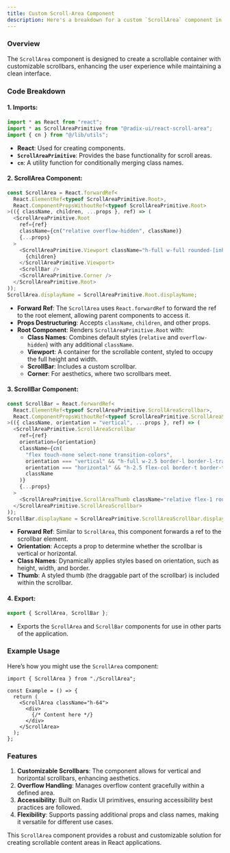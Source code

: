 ```yaml
---
title: Custom Scroll-Area Component
description: Here's a breakdown for a custom `ScrollArea` component in React, utilizing Radix UI's Scroll Area primitives.
---
```


### Overview

The `ScrollArea` component is designed to create a scrollable container with customizable scrollbars, enhancing the user experience while maintaining a clean interface.

### Code Breakdown

#### 1. **Imports:**
```javascript
import * as React from "react";
import * as ScrollAreaPrimitive from "@radix-ui/react-scroll-area";
import { cn } from "@/lib/utils";
```
- **React**: Used for creating components.
- **`ScrollAreaPrimitive`**: Provides the base functionality for scroll areas.
- **`cn`**: A utility function for conditionally merging class names.

#### 2. **ScrollArea Component:**
```javascript
const ScrollArea = React.forwardRef<
  React.ElementRef<typeof ScrollAreaPrimitive.Root>,
  React.ComponentPropsWithoutRef<typeof ScrollAreaPrimitive.Root>
>(({ className, children, ...props }, ref) => (
  <ScrollAreaPrimitive.Root
    ref={ref}
    className={cn("relative overflow-hidden", className)}
    {...props}
  >
    <ScrollAreaPrimitive.Viewport className="h-full w-full rounded-[inherit]">
      {children}
    </ScrollAreaPrimitive.Viewport>
    <ScrollBar />
    <ScrollAreaPrimitive.Corner />
  </ScrollAreaPrimitive.Root>
));
ScrollArea.displayName = ScrollAreaPrimitive.Root.displayName;
```
- **Forward Ref**: The `ScrollArea` uses `React.forwardRef` to forward the ref to the root element, allowing parent components to access it.
- **Props Destructuring**: Accepts `className`, `children`, and other props.
- **Root Component**: Renders `ScrollAreaPrimitive.Root` with:
  - **Class Names**: Combines default styles (`relative` and `overflow-hidden`) with any additional `className`.
  - **Viewport**: A container for the scrollable content, styled to occupy the full height and width.
  - **ScrollBar**: Includes a custom scrollbar.
  - **Corner**: For aesthetics, where two scrollbars meet.

#### 3. **ScrollBar Component:**
```javascript
const ScrollBar = React.forwardRef<
  React.ElementRef<typeof ScrollAreaPrimitive.ScrollAreaScrollbar>,
  React.ComponentPropsWithoutRef<typeof ScrollAreaPrimitive.ScrollAreaScrollbar>
>(({ className, orientation = "vertical", ...props }, ref) => (
  <ScrollAreaPrimitive.ScrollAreaScrollbar
    ref={ref}
    orientation={orientation}
    className={cn(
      "flex touch-none select-none transition-colors",
      orientation === "vertical" && "h-full w-2.5 border-l border-l-transparent p-[1px]",
      orientation === "horizontal" && "h-2.5 flex-col border-t border-t-transparent p-[1px]",
      className
    )}
    {...props}
  >
    <ScrollAreaPrimitive.ScrollAreaThumb className="relative flex-1 rounded-full bg-border" />
  </ScrollAreaPrimitive.ScrollAreaScrollbar>
));
ScrollBar.displayName = ScrollAreaPrimitive.ScrollAreaScrollbar.displayName;
```
- **Forward Ref**: Similar to `ScrollArea`, this component forwards a ref to the scrollbar element.
- **Orientation**: Accepts a prop to determine whether the scrollbar is vertical or horizontal.
- **Class Names**: Dynamically applies styles based on orientation, such as height, width, and border.
- **Thumb**: A styled thumb (the draggable part of the scrollbar) is included within the scrollbar.

#### 4. **Export:**
```javascript
export { ScrollArea, ScrollBar };
```
- Exports the `ScrollArea` and `ScrollBar` components for use in other parts of the application.

### Example Usage

Here’s how you might use the `ScrollArea` component:

```tsx
import { ScrollArea } from "./ScrollArea";

const Example = () => {
  return (
    <ScrollArea className="h-64">
      <div>
        {/* Content here */}
      </div>
    </ScrollArea>
  );
};
```

### Features

1. **Customizable Scrollbars**: The component allows for vertical and horizontal scrollbars, enhancing aesthetics.
2. **Overflow Handling**: Manages overflow content gracefully within a defined area.
3. **Accessibility**: Built on Radix UI primitives, ensuring accessibility best practices are followed.
4. **Flexibility**: Supports passing additional props and class names, making it versatile for different use cases.

This `ScrollArea` component provides a robust and customizable solution for creating scrollable content areas in React applications.
